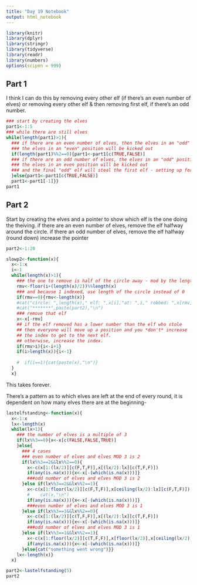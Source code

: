 ```yaml
---
title: "Day 19 Notebook"
output: html_notebook
---
```


```r
library(knitr)
library(dplyr)
library(stringr)
library(tidyverse)
library(readr)
library(numbers)
options(scipen = 999)
```

## Part 1
I think I can do this by removing every other elf (if there's an even number of elves) or removing every other elf & then removing first elf, if there's an odd number.

```r
### start by creating the elves
part1<-1:5
### while there are still elves 
while(length(part1)>1){
  ### if there are an even number of elves, then the elves in an "odd" position (first, third, fifth,etc.) will get to steal
  ### the elves in an "even" position will be kicked out
  if(length(part1)%%2==0){part1<-part1[c(TRUE,FALSE)]
  ### if there are an odd number of elves, the elves in an "odd" position will steal,
  ### the elves in an even position will be kicked out
  ### and the final "odd" elf will steal the first elf - setting up for a new round.
  }else{part1<-part1[c(TRUE,FALSE)]
  part1<-part1[-1]}}
part1
```

## Part 2
Start by creating the elves
and a pointer to show which elf is the one doing the theiving.
if there are an even number of elves, remove the elf halfway around the circle.
if there an odd number of elves, remove the elf halfway (round down)
increase the pointer
```r
part2<-1:20

slowp2<-function(x){
  x<-1:x
  i<-1
  while(length(x)>1){
    ### the one to remove is half of the circle away - mod by the length of the circle if you coil around to the beginning
    rmv<-floor(i+(length(x)/2))%%length(x)
    ### and because 1 indexed, use length of the circle instead of 0
    if(rmv==0){rmv<-length(x)}
    #cat("circle: ",length(x)," elf: ",x[i],"at: ",i," robbed: ",x[rmv]," at: ",rmv,"\n")
    #cat("*******",paste(part2),"\n")
    ### remove that elf
    x<-x[-rmv]
    ## if the elf removed has a lower number than the elf who stole
    ## then everyone will move up a position and you *don't* increase
    ## the index to get to the next elf.
    ## otherwise, increase the index.
    if(rmv>i){i<-i+1}
    if(i>length(x)){i<-1}
    
    #  if(i==1){cat(paste(x),"\n")}
  }
  x}
```
This takes forever.

There's a pattern as to which elves are left at the end of every round, it is dependent on how many elves there are at the beginning- 

```r
lastelfstanding<-function(x){
  x<-1:x
  lx<-length(x)
  while(lx>1){
    ### the number of elves is a multiple of 3
    if(lx%%3==0){x<-x[c(FALSE,FALSE,TRUE)]
    }else{
      ### 4 cases
      ### even number of elves and elves MOD 3 is 2
      if(lx%%3==2&&lx%%2==0){
        x<-c(x[1:(lx/2)][c(F,T,F)],x[(lx/2):lx][c(T,F,F)])
        if(any(is.na(x))){x<-x[-(which(is.na(x)))]}
        ###odd number of elves and elves MOD 3 is 2
      }else if(lx%%3==2&&lx%%2==1){
        x<-c(x[1:floor(lx/2)][c(F,T,F)],x[ceiling(lx/2):lx][c(F,T,F)])
        #    cat(x,"\n")
        if(any(is.na(x))){x<-x[-(which(is.na(x)))]}
        ###even number of elves and elves MOD 3 is 1
      }else if(lx%%3==1&&lx%%2==0){
        x<-c(x[1:(lx/2)][c(T,F,F)],x[(lx/2):lx][c(T,F,F)])
        if(any(is.na(x))){x<-x[-(which(is.na(x)))]}
        ###odd number of elves and elves MOD 3 is 1
      }else if(lx%%3==1&&lx%%2==1){
        x<-c(x[1:floor(lx/2)][c(T,F,F)],x[floor(lx/2)],x[ceiling(lx/2):lx][c(F,T,F)])
        if(any(is.na(x))){x<-x[-(which(is.na(x)))]}
      }else{cat("something went wrong")}}
    lx<-length(x)}
  x}
```

```r

part2<-lastelfstanding(5)
part2
```
